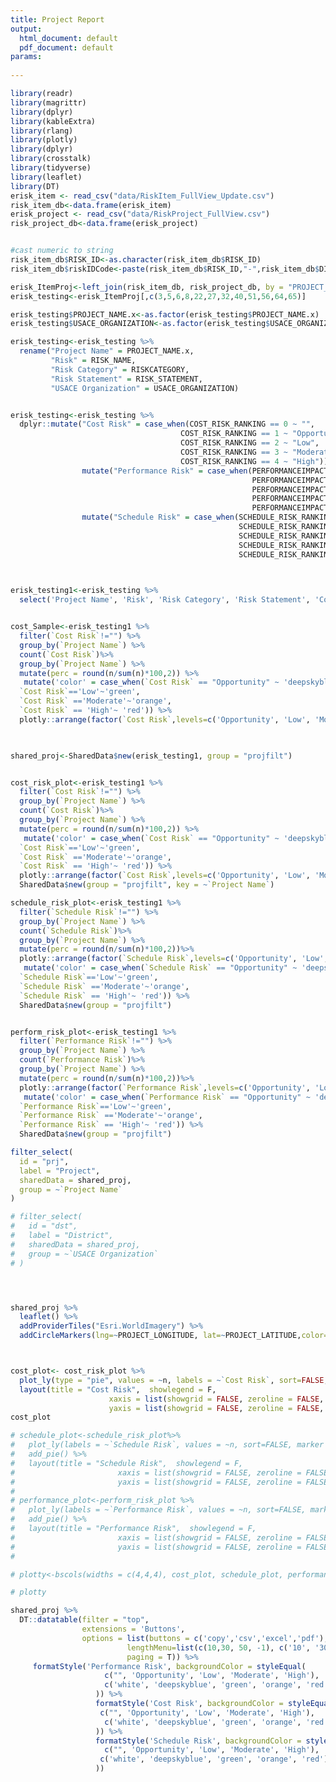 ```yaml
---
title: Project Report
output:
  html_document: default
  pdf_document: default
params: 
  
---
```




```r
library(readr) 
library(magrittr) 
library(dplyr) 
library(kableExtra) 
library(rlang)
library(plotly)
library(dplyr)
library(crosstalk)
library(tidyverse)
library(leaflet)
library(DT)
erisk_item <- read_csv("data/RiskItem_FullView_Update.csv")
risk_item_db<-data.frame(erisk_item)
erisk_project <- read_csv("data/RiskProject_FullView.csv")
risk_project_db<-data.frame(erisk_project)


#cast numeric to string
risk_item_db$RISK_ID<-as.character(risk_item_db$RISK_ID)
risk_item_db$riskIDCode<-paste(risk_item_db$RISK_ID,"-",risk_item_db$DISCIPLINE_ACRONYM)

erisk_ItemProj<-left_join(risk_item_db, risk_project_db, by = "PROJECT_ID")
erisk_testing<-erisk_ItemProj[,c(3,5,6,8,22,27,32,40,51,56,64,65)]

erisk_testing$PROJECT_NAME.x<-as.factor(erisk_testing$PROJECT_NAME.x)
erisk_testing$USACE_ORGANIZATION<-as.factor(erisk_testing$USACE_ORGANIZATION)

erisk_testing<-erisk_testing %>%
  rename("Project Name" = PROJECT_NAME.x,
         "Risk" = RISK_NAME,
         "Risk Category" = RISKCATEGORY,
         "Risk Statement" = RISK_STATEMENT,
         "USACE Organization" = USACE_ORGANIZATION)


erisk_testing<-erisk_testing %>% 
  dplyr::mutate("Cost Risk" = case_when(COST_RISK_RANKING == 0 ~ "",
                                      COST_RISK_RANKING == 1 ~ "Opportunity",
                                      COST_RISK_RANKING == 2 ~ "Low",
                                      COST_RISK_RANKING == 3 ~ "Moderate",
                                      COST_RISK_RANKING == 4 ~ "High")) %>%
                mutate("Performance Risk" = case_when(PERFORMANCEIMPACT_RISK_RANKING == 0 ~ "",
                                                      PERFORMANCEIMPACT_RISK_RANKING == 1 ~ "Opportunity",
                                                      PERFORMANCEIMPACT_RISK_RANKING == 2 ~ "Low",
                                                      PERFORMANCEIMPACT_RISK_RANKING == 3 ~ "Moderate",
                                                      PERFORMANCEIMPACT_RISK_RANKING == 4 ~ "High"))%>%
                mutate("Schedule Risk" = case_when(SCHEDULE_RISK_RANKING == 0 ~ "",
                                                   SCHEDULE_RISK_RANKING == 1 ~ "Opportunity",
                                                   SCHEDULE_RISK_RANKING == 2 ~ "Low",
                                                   SCHEDULE_RISK_RANKING == 3 ~ "Moderate",
                                                   SCHEDULE_RISK_RANKING == 4 ~ "High"))

  

```

```r
erisk_testing1<-erisk_testing %>%
  select('Project Name', 'Risk', 'Risk Category', 'Risk Statement', 'Cost Risk', 'Performance Risk','Schedule Risk',riskIDCode, PROJECT_LATITUDE, PROJECT_LONGITUDE, 'USACE Organization')


cost_Sample<-erisk_testing1 %>%
  filter(`Cost Risk`!="") %>% 
  group_by(`Project Name`) %>%
  count(`Cost Risk`)%>%
  group_by(`Project Name`) %>%
  mutate(perc = round(n/sum(n)*100,2)) %>%
   mutate('color' = case_when(`Cost Risk` == "Opportunity" ~ 'deepskyblue', 
  `Cost Risk`=='Low'~'green', 
  `Cost Risk` =='Moderate'~'orange',
  `Cost Risk` == 'High'~ 'red')) %>%
  plotly::arrange(factor(`Cost Risk`,levels=c('Opportunity', 'Low', 'Moderate', 'High')))
 


shared_proj<-SharedData$new(erisk_testing1, group = "projfilt")


cost_risk_plot<-erisk_testing1 %>%
  filter(`Cost Risk`!="") %>% 
  group_by(`Project Name`) %>%
  count(`Cost Risk`)%>%
  group_by(`Project Name`) %>%
  mutate(perc = round(n/sum(n)*100,2)) %>%
   mutate('color' = case_when(`Cost Risk` == "Opportunity" ~ 'deepskyblue', 
  `Cost Risk`=='Low'~'green', 
  `Cost Risk` =='Moderate'~'orange',
  `Cost Risk` == 'High'~ 'red')) %>%
  plotly::arrange(factor(`Cost Risk`,levels=c('Opportunity', 'Low', 'Moderate', 'High')))%>%
  SharedData$new(group = "projfilt", key = ~`Project Name`)

schedule_risk_plot<-erisk_testing1 %>%
  filter(`Schedule Risk`!="") %>%
  group_by(`Project Name`) %>%
  count(`Schedule Risk`)%>%
  group_by(`Project Name`) %>%
  mutate(perc = round(n/sum(n)*100,2))%>%
  plotly::arrange(factor(`Schedule Risk`,levels=c('Opportunity', 'Low', 'Moderate', 'High')))%>%
   mutate('color' = case_when(`Schedule Risk` == "Opportunity" ~ 'deepskyblue', 
  `Schedule Risk`=='Low'~'green', 
  `Schedule Risk` =='Moderate'~'orange',
  `Schedule Risk` == 'High'~ 'red')) %>%
  SharedData$new(group = "projfilt")


perform_risk_plot<-erisk_testing1 %>%
  filter(`Performance Risk`!="") %>%
  group_by(`Project Name`) %>%
  count(`Performance Risk`)%>%
  group_by(`Project Name`) %>%
  mutate(perc = round(n/sum(n)*100,2))%>%
  plotly::arrange(factor(`Performance Risk`,levels=c('Opportunity', 'Low', 'Moderate', 'High')))%>%
   mutate('color' = case_when(`Performance Risk` == "Opportunity" ~ 'deepskyblue', 
  `Performance Risk`=='Low'~'green', 
  `Performance Risk` =='Moderate'~'orange',
  `Performance Risk` == 'High'~ 'red')) %>%
  SharedData$new(group = "projfilt")

filter_select(
  id = "prj",
  label = "Project",
  sharedData = shared_proj,
  group = ~`Project Name`
)

# filter_select(
#   id = "dst",
#   label = "District",
#   sharedData = shared_proj,
#   group = ~`USACE Organization`
# )




shared_proj %>%
  leaflet() %>%
  addProviderTiles("Esri.WorldImagery") %>%
  addCircleMarkers(lng=~PROJECT_LONGITUDE, lat=~PROJECT_LATITUDE,color="aqua", fillColor="aqua", weight=2)



cost_plot<- cost_risk_plot %>%
  plot_ly(type = "pie", values = ~n, labels = ~`Cost Risk`, sort=FALSE, marker = list(colors = ~color))%>%
  layout(title = "Cost Risk",  showlegend = F,
                      xaxis = list(showgrid = FALSE, zeroline = FALSE, showticklabels = FALSE),
                      yaxis = list(showgrid = FALSE, zeroline = FALSE, showticklabels = FALSE))
cost_plot

# schedule_plot<-schedule_risk_plot%>% 
#   plot_ly(labels = ~`Schedule Risk`, values = ~n, sort=FALSE, marker = list(colors = ~color)) %>%
#   add_pie() %>%
#   layout(title = "Schedule Risk",  showlegend = F,
#                       xaxis = list(showgrid = FALSE, zeroline = FALSE, showticklabels = FALSE),
#                       yaxis = list(showgrid = FALSE, zeroline = FALSE, showticklabels = FALSE))
# 
# performance_plot<-perform_risk_plot %>%
#   plot_ly(labels = ~`Performance Risk`, values = ~n, sort=FALSE, marker = list(colors = ~color)) %>%
#   add_pie() %>%
#   layout(title = "Performance Risk",  showlegend = F,
#                       xaxis = list(showgrid = FALSE, zeroline = FALSE, showticklabels = FALSE),
#                       yaxis = list(showgrid = FALSE, zeroline = FALSE, showticklabels = FALSE))
# 

# plotty<-bscols(widths = c(4,4,4), cost_plot, schedule_plot, performance_plot)

# plotty

shared_proj %>%
  DT::datatable(filter = "top",
                extensions = 'Buttons', 
                options = list(buttons = c('copy','csv','excel','pdf'),
                          lengthMenu=list(c(10,30, 50, -1), c('10', '30', '50', 'All')),
                          paging = T)) %>%
     formatStyle('Performance Risk', backgroundColor = styleEqual(
                     c("", 'Opportunity', 'Low', 'Moderate', 'High'),
                     c('white', 'deepskyblue', 'green', 'orange', 'red')
                   )) %>%
                   formatStyle('Cost Risk', backgroundColor = styleEqual(
                    c("", 'Opportunity', 'Low', 'Moderate', 'High'),
                     c('white', 'deepskyblue', 'green', 'orange', 'red')
                   )) %>%
                   formatStyle('Schedule Risk', backgroundColor = styleEqual(
                     c("", 'Opportunity', 'Low', 'Moderate', 'High'),
                    c('white', 'deepskyblue', 'green', 'orange', 'red')
                   ))
```
